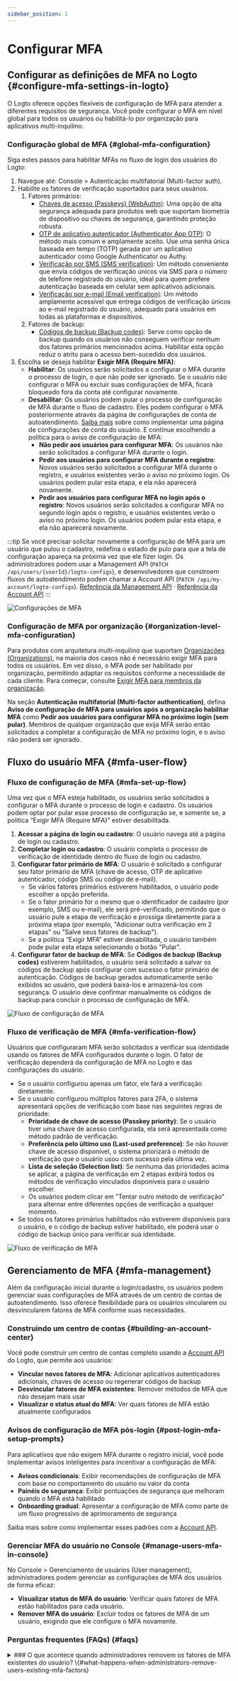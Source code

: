 ```yaml
---
sidebar_position: 1
---
```


# Configurar MFA

## Configurar as definições de MFA no Logto \{#configure-mfa-settings-in-logto}

O Logto oferece opções flexíveis de configuração de MFA para atender a diferentes requisitos de segurança. Você pode configurar o MFA em nível global para todos os usuários ou habilitá-lo por organização para aplicativos multi-inquilino.

### Configuração global de MFA \{#global-mfa-configuration}

Siga estes passos para habilitar MFAs no fluxo de login dos usuários do Logto:

1. Navegue até: <CloudLink to="/mfa">Console > Autenticação multifatorial (Multi-factor auth)</CloudLink>.
2. Habilite os fatores de verificação suportados para seus usuários.
   1. Fatores primários:
      - [Chaves de acesso (Passkeys) (WebAuthn)](/end-user-flows/mfa/webauthn): Uma opção de alta segurança adequada para produtos web que suportam biometria de dispositivo ou chaves de segurança, garantindo proteção robusta.
      - [OTP de aplicativo autenticador (Authenticator App OTP)](/end-user-flows/mfa/authenticator-app-otp): O método mais comum e amplamente aceito. Use uma senha única baseada em tempo (TOTP) gerada por um aplicativo autenticador como Google Authenticator ou Authy.
      - [Verificação por SMS (SMS verification)](/end-user-flows/mfa/sms-mfa): Um método conveniente que envia códigos de verificação únicos via SMS para o número de telefone registrado do usuário, ideal para quem prefere autenticação baseada em celular sem aplicativos adicionais.
      - [Verificação por e-mail (Email verification)](/end-user-flows/mfa/email-mfa): Um método amplamente acessível que entrega códigos de verificação únicos ao e-mail registrado do usuário, adequado para usuários em todas as plataformas e dispositivos.
   2. Fatores de backup:
      - [Códigos de backup (Backup codes)](/end-user-flows/mfa/backup-codes): Serve como opção de backup quando os usuários não conseguem verificar nenhum dos fatores primários mencionados acima. Habilitar esta opção reduz o atrito para o acesso bem-sucedido dos usuários.
3. Escolha se deseja habilitar **Exigir MFA (Require MFA)**:
   - **Habilitar**: Os usuários serão solicitados a configurar o MFA durante o processo de login, o que não pode ser ignorado. Se o usuário não configurar o MFA ou excluir suas configurações de MFA, ficará bloqueado fora da conta até configurar novamente.
   - **Desabilitar**: Os usuários podem pular o processo de configuração de MFA durante o fluxo de cadastro. Eles podem configurar o MFA posteriormente através da página de configurações de conta de autoatendimento. [Saiba mais](/end-user-flows/account-settings/) sobre como implementar uma página de configurações de conta do usuário. E continue escolhendo a política para o aviso de configuração de MFA:
     - **Não pedir aos usuários para configurar MFA**: Os usuários não serão solicitados a configurar MFA durante o login.
     - **Pedir aos usuários para configurar MFA durante o registro**: Novos usuários serão solicitados a configurar MFA durante o registro, e usuários existentes verão o aviso no próximo login. Os usuários podem pular esta etapa, e ela não aparecerá novamente.
     - **Pedir aos usuários para configurar MFA no login após o registro**: Novos usuários serão solicitados a configurar MFA no segundo login após o registro, e usuários existentes verão o aviso no próximo login. Os usuários podem pular esta etapa, e ela não aparecerá novamente.

:::tip
Se você precisar solicitar novamente a configuração de MFA para um usuário que pulou o cadastro, redefina o estado de pulo para que a tela de configuração apareça na próxima vez que ele fizer login. Os administradores podem usar a Management API (`PATCH /api/users/{userId}/logto-configs`), e desenvolvedores que constroem fluxos de autoatendimento podem chamar a Account API (`PATCH /api/my-account/logto-configs`). [Referência da Management API](https://openapi.logto.io/operation/operation-updateuserlogtoconfig) · [Referência da Account API](https://openapi.logto.io/operation/operation-updatelogtoconfig)
:::

<img src="/img/assets/configure-mfa.png" alt="Configurações de MFA" />

### Configuração de MFA por organização \{#organization-level-mfa-configuration}

Para produtos com arquitetura multi-inquilino que suportam [Organizações (Organizations)](/organizations), na maioria dos casos não é necessário exigir MFA para todos os usuários. Em vez disso, o MFA pode ser habilitado por organização, permitindo adaptar os requisitos conforme a necessidade de cada cliente. Para começar, consulte [Exigir MFA para membros da organização](/organizations/organization-management#require-mfa-for-organization-members).

Na seção **Autenticação multifatorial (Multi-factor authentication)**, defina **Aviso de configuração de MFA para usuários após a organização habilitar MFA** como **Pedir aos usuários para configurar MFA no próximo login (sem pular)**. Membros de qualquer organização que exija MFA serão então solicitados a completar a configuração de MFA no próximo login, e o aviso não poderá ser ignorado.

## Fluxo do usuário MFA \{#mfa-user-flow}

### Fluxo de configuração de MFA \{#mfa-set-up-flow}

Uma vez que o MFA esteja habilitado, os usuários serão solicitados a configurar o MFA durante o processo de login e cadastro. Os usuários podem optar por pular esse processo de configuração se, e somente se, a política “Exigir MFA (Require MFA)” estiver desabilitada.

1. **Acessar a página de login ou cadastro**: O usuário navega até a página de login ou cadastro.
2. **Completar login ou cadastro**: O usuário completa o processo de verificação de identidade dentro do fluxo de login ou cadastro.
3. **Configurar fator primário de MFA**: O usuário é solicitado a configurar seu fator primário de MFA (chave de acesso, OTP de aplicativo autenticador, código SMS ou código de e-mail).
   - Se vários fatores primários estiverem habilitados, o usuário pode escolher a opção preferida.
   - Se o fator primário for o mesmo que o identificador de cadastro (por exemplo, SMS ou e-mail), ele será pré-verificado, permitindo que o usuário pule a etapa de verificação e prossiga diretamente para a próxima etapa (por exemplo, "Adicionar outra verificação em 2 etapas" ou "Salve seus fatores de backup").
   - Se a política “Exigir MFA” estiver desabilitada, o usuário também pode pular esta etapa selecionando o botão "Pular".
4. **Configurar fator de backup de MFA**: Se **Códigos de backup (Backup codes)** estiverem habilitados, o usuário será solicitado a salvar os códigos de backup após configurar com sucesso o fator primário de autenticação. Códigos de backup gerados automaticamente serão exibidos ao usuário, que poderá baixá-los e armazená-los com segurança. O usuário deve confirmar manualmente os códigos de backup para concluir o processo de configuração de MFA.

<img src="/img/assets/link-mfa.png" alt="Fluxo de configuração de MFA" />

### Fluxo de verificação de MFA \{#mfa-verification-flow}

Usuários que configuraram MFA serão solicitados a verificar sua identidade usando os fatores de MFA configurados durante o login. O fator de verificação dependerá da configuração de MFA no Logto e das configurações do usuário.

- Se o usuário configurou apenas um fator, ele fará a verificação diretamente.
- Se o usuário configurou múltiplos fatores para 2FA, o sistema apresentará opções de verificação com base nas seguintes regras de prioridade:
  - **Prioridade de chave de acesso (Passkey priority)**: Se o usuário tiver uma chave de acesso configurada, ela será apresentada como método padrão de verificação.
  - **Preferência pelo último uso (Last-used preference)**: Se não houver chave de acesso disponível, o sistema priorizará o método de verificação que o usuário usou com sucesso pela última vez.
  - **Lista de seleção (Selection list)**: Se nenhuma das prioridades acima se aplicar, a página de verificação em 2 etapas exibirá todos os métodos de verificação vinculados disponíveis para o usuário escolher.
  - Os usuários podem clicar em "Tentar outro método de verificação" para alternar entre diferentes opções de verificação a qualquer momento.
- Se todos os fatores primários habilitados não estiverem disponíveis para o usuário, e o código de backup estiver habilitado, ele poderá usar o código de backup único para verificar sua identidade.

<img src="/img/assets/verify-mfa.png" alt="Fluxo de verificação de MFA" />

## Gerenciamento de MFA \{#mfa-management}

Além da configuração inicial durante o login/cadastro, os usuários podem gerenciar suas configurações de MFA através de um centro de contas de autoatendimento. Isso oferece flexibilidade para os usuários vincularem ou desvincularem fatores de MFA conforme suas necessidades.

### Construindo um centro de contas \{#building-an-account-center}

Você pode construir um centro de contas completo usando a [Account API](/end-user-flows/account-settings/by-account-api) do Logto, que permite aos usuários:

- **Vincular novos fatores de MFA**: Adicionar aplicativos autenticadores adicionais, chaves de acesso ou regenerar códigos de backup
- **Desvincular fatores de MFA existentes**: Remover métodos de MFA que não desejam mais usar
- **Visualizar o status atual do MFA**: Ver quais fatores de MFA estão atualmente configurados

### Avisos de configuração de MFA pós-login \{#post-login-mfa-setup-prompts}

Para aplicativos que não exigem MFA durante o registro inicial, você pode implementar avisos inteligentes para incentivar a configuração de MFA:

- **Avisos condicionais**: Exibir recomendações de configuração de MFA com base no comportamento do usuário ou valor da conta
- **Painéis de segurança**: Exibir pontuações de segurança que melhoram quando o MFA está habilitado
- **Onboarding gradual**: Apresentar a configuração de MFA como parte de um fluxo progressivo de aprimoramento de segurança

Saiba mais sobre como implementar esses padrões com a [Account API](/end-user-flows/account-settings/by-account-api).

### Gerenciar MFA do usuário no Console \{#manage-users-mfa-in-console}

No <CloudLink to="/user">Console > Gerenciamento de usuários (User management)</CloudLink>, administradores podem gerenciar as configurações de MFA dos usuários de forma eficaz:

- **Visualizar status de MFA do usuário**: Verificar quais fatores de MFA estão habilitados para cada usuário.
- **Remover MFA do usuário**: Excluir todos os fatores de MFA de um usuário, exigindo que ele configure o MFA novamente.

### Perguntas frequentes (FAQs) \{#faqs}

<details>
<summary>
### O que acontece quando administradores removem os fatores de MFA existentes do usuário? \{#what-happens-when-administrators-remove-users-existing-mfa-factors}
</summary>
Quando administradores removem todos os fatores primários de MFA de um usuário (chave de acesso, OTP de aplicativo autenticador, SMS ou e-mail), os seguintes cenários ocorrerão no próximo login do usuário:

**Cenário 1: Nenhum fator de MFA restante**

- Se não existirem fatores de MFA (incluindo nenhum código de backup) e a [política de MFA](#global-mfa-configuration) exigir MFA, o usuário poderá fazer login sem verificação de MFA e será imediatamente solicitado a configurar o MFA novamente.

**Cenário 2: Códigos de backup ainda existem**

- Se os códigos de backup ainda estiverem disponíveis, o usuário deverá primeiro verificar usando um código de backup durante o login.
- Após a verificação bem-sucedida do código de backup, o usuário será solicitado a configurar um novo fator primário de MFA.
- Se o usuário poderá pular essa configuração depende da política de MFA configurada.
- Essa abordagem impede que os usuários fiquem bloqueados fora de suas contas quando não houver fatores primários disponíveis.

 </details>
